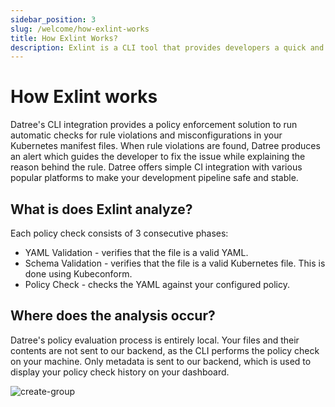 ```yaml
---
sidebar_position: 3
slug: /welcome/how-exlint-works
title: How Exlint Works?
description: Exlint is a CLI tool that provides developers a quick and efficient application of multiple coding rule policies in multiple projects
---
```



# How Exlint works

Datree's CLI integration provides a policy enforcement solution to run automatic checks for rule violations and misconfigurations in your Kubernetes manifest files.
When rule violations are found, Datree produces an alert which guides the developer to fix the issue while explaining the reason behind the rule.
Datree offers simple CI integration with various popular platforms to make your development pipeline safe and stable.

## What is does Exlint analyze?

Each policy check consists of 3 consecutive phases:

-   YAML Validation - verifies that the file is a valid YAML.
-   Schema Validation - verifies that the file is a valid Kubernetes file. This is done using Kubeconform.
-   Policy Check - checks the YAML against your configured policy.

## Where does the analysis occur?

Datree's policy evaluation process is entirely local. Your files and their contents are not sent to our backend, as the CLI performs the policy check on your machine.
Only metadata is sent to our backend, which is used to display your policy check history on your dashboard.

<div style={{ display: 'flex', justifyContent: 'center', alignItems: 'center' }}>
	<img
		src="/img/exlintArchitecture.png"
		alt="create-group"
		className={styles.image}
		style={{ maxWidth: '700px' }}
	/>
</div>
